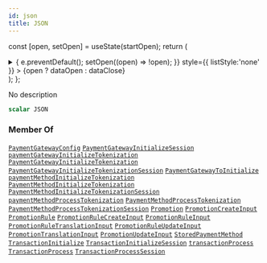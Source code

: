 ```yaml
---
id: json
title: JSON
---
```






const [open, setOpen] = useState(startOpen);
return (
<details {...(open ? { open: true } : {})} className="details" style={{ border:'none', boxShadow:'none', background:'var(--ifm-background-color)' }}>
<summary
onClick={(e) => {
e.preventDefault();
setOpen((open) => !open);
}}
style={{ listStyle:'none' }} >
{open ? dataOpen : dataClose}
</summary>
{open && children}
</details>
);
};

No description

```graphql
scalar JSON
```

### Member Of

[`PaymentGatewayConfig`](../../../api-reference/payments/objects/payment-gateway-config.mdx) <Badge class="badge badge--secondary" text="object"/><Bullet />[`PaymentGatewayInitializeSession`](../../../api-reference/payments/objects/payment-gateway-initialize-session.mdx) <Badge class="badge badge--secondary" text="object"/><Bullet />[`paymentGatewayInitializeTokenization`](../../../api-reference/payments/mutations/payment-gateway-initialize-tokenization.mdx) <Badge class="badge badge--secondary" text="mutation"/><Bullet />[`PaymentGatewayInitializeTokenization`](../../../api-reference/payments/objects/payment-gateway-initialize-tokenization.mdx) <Badge class="badge badge--secondary" text="object"/><Bullet />[`PaymentGatewayInitializeTokenizationSession`](../../../api-reference/payments/objects/payment-gateway-initialize-tokenization-session.mdx) <Badge class="badge badge--secondary" text="object"/><Bullet />[`PaymentGatewayToInitialize`](../../../api-reference/payments/inputs/payment-gateway-to-initialize.mdx) <Badge class="badge badge--secondary" text="input"/><Bullet />[`paymentMethodInitializeTokenization`](../../../api-reference/payments/mutations/payment-method-initialize-tokenization.mdx) <Badge class="badge badge--secondary" text="mutation"/><Bullet />[`PaymentMethodInitializeTokenization`](../../../api-reference/payments/objects/payment-method-initialize-tokenization.mdx) <Badge class="badge badge--secondary" text="object"/><Bullet />[`PaymentMethodInitializeTokenizationSession`](../../../api-reference/payments/objects/payment-method-initialize-tokenization-session.mdx) <Badge class="badge badge--secondary" text="object"/><Bullet />[`paymentMethodProcessTokenization`](../../../api-reference/payments/mutations/payment-method-process-tokenization.mdx) <Badge class="badge badge--secondary" text="mutation"/><Bullet />[`PaymentMethodProcessTokenization`](../../../api-reference/payments/objects/payment-method-process-tokenization.mdx) <Badge class="badge badge--secondary" text="object"/><Bullet />[`PaymentMethodProcessTokenizationSession`](../../../api-reference/payments/objects/payment-method-process-tokenization-session.mdx) <Badge class="badge badge--secondary" text="object"/><Bullet />[`Promotion`](../../../api-reference/discounts/objects/promotion.mdx) <Badge class="badge badge--secondary" text="object"/><Bullet />[`PromotionCreateInput`](../../../api-reference/discounts/inputs/promotion-create-input.mdx) <Badge class="badge badge--secondary" text="input"/><Bullet />[`PromotionRule`](../../../api-reference/discounts/objects/promotion-rule.mdx) <Badge class="badge badge--secondary" text="object"/><Bullet />[`PromotionRuleCreateInput`](../../../api-reference/miscellaneous/inputs/promotion-rule-create-input.mdx) <Badge class="badge badge--secondary" text="input"/><Bullet />[`PromotionRuleInput`](../../../api-reference/discounts/inputs/promotion-rule-input.mdx) <Badge class="badge badge--secondary" text="input"/><Bullet />[`PromotionRuleTranslationInput`](../../../api-reference/miscellaneous/inputs/promotion-rule-translation-input.mdx) <Badge class="badge badge--secondary" text="input"/><Bullet />[`PromotionRuleUpdateInput`](../../../api-reference/miscellaneous/inputs/promotion-rule-update-input.mdx) <Badge class="badge badge--secondary" text="input"/><Bullet />[`PromotionTranslationInput`](../../../api-reference/miscellaneous/inputs/promotion-translation-input.mdx) <Badge class="badge badge--secondary" text="input"/><Bullet />[`PromotionUpdateInput`](../../../api-reference/miscellaneous/inputs/promotion-update-input.mdx) <Badge class="badge badge--secondary" text="input"/><Bullet />[`StoredPaymentMethod`](../../../api-reference/payments/objects/stored-payment-method.mdx) <Badge class="badge badge--secondary" text="object"/><Bullet />[`TransactionInitialize`](../../../api-reference/payments/objects/transaction-initialize.mdx) <Badge class="badge badge--secondary" text="object"/><Bullet />[`TransactionInitializeSession`](../../../api-reference/payments/objects/transaction-initialize-session.mdx) <Badge class="badge badge--secondary" text="object"/><Bullet />[`transactionProcess`](../../../api-reference/payments/mutations/transaction-process.mdx) <Badge class="badge badge--secondary" text="mutation"/><Bullet />[`TransactionProcess`](../../../api-reference/payments/objects/transaction-process.mdx) <Badge class="badge badge--secondary" text="object"/><Bullet />[`TransactionProcessSession`](../../../api-reference/payments/objects/transaction-process-session.mdx) <Badge class="badge badge--secondary" text="object"/>

